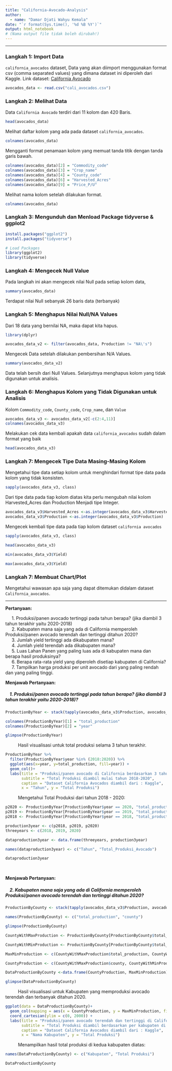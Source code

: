 ```yaml
---
title: "California-Avocado-Analysis"
author:
  - name: "Damar Djati Wahyu Kemala"
date: "`r format(Sys.time(), '%d %B %Y')`"
output: html_notebook
# (Nama output file tidak boleh dirubah!)
---
```


---

### Langkah 1: Import Data
`california_avocados` dataset,
Data yang akan diimport menggunakan format csv (comma separated values)
yang dimana dataset ini diperoleh dari Kaggle.
Link dataset:
[California Avocado](https://www.kaggle.com/datasets/jarredpriester/california-avocado-production-19802020)

```r
avocados_data <- read.csv("cali_avocados.csv")
```

### Langkah 2: Melihat Data

Data `California Avocado` terdiri dari 11 kolom dan 420 Baris.

```r
head(avocados_data)
```
Melihat daftar kolom yang ada pada dataset `california_avocados`.

```r
colnames(avocados_data)
```
Mengganti format penamaan kolom yang memuat tanda titik dengan tanda garis bawah.

```r
colnames(avocados_data)[2] = "Commodity_code"
colnames(avocados_data)[3] = "Crop_name"
colnames(avocados_data)[4] = "County_code"
colnames(avocados_data)[6] = "Harvested_Acres"
colnames(avocados_data)[9] = "Price_P/U"
```

Melihat nama kolom setelah dilakukan format.

```r
colnames(avocados_data)
```
### Langkah 3: Mengunduh dan Menload Package tidyverse & ggplot2

```r
install.packages("ggplot2")
install.packages("tidyverse")

# Load Packages
library(ggplot2)
library(tidyverse)
```

### Langkah 4: Mengecek Null Value

Pada langkah ini akan mengecek nilai Null pada setiap kolom data,

```r
summary(avocados_data)
```
Terdapat nilai Null sebanyak 26 baris data (terbanyak)

### Langkah 5: Menghapus Nilai Null/NA Values

Dari 18 data yang bernilai NA, maka dapat kita hapus.

```r
library(dplyr)

avocados_data_v2 <- filter(avocados_data, Production != "NA\'s")
```

Mengecek Data setelah dilakukan pembersihan N/A Values.

```r
summary(avocados_data_v2)
```
Data telah bersih dari Null Values.
Selanjutnya menghapus kolom yang tidak digunakan untuk analisis.

### Langkah 6: Menghapus Kolom yang Tidak Digunakan untuk Analisis

Kolom `Commodity_code`, `County_code`, `Crop_name`, dan `Value`

```r
avocados_data_v3 <- avocados_data_v2[-c(2:4,11)]
colnames(avocados_data_v3)
```
Melakukan cek data kembali apakah data `california_avocados` sudah dalam format yang baik

```r
head(avocados_data_v3)
```


### Langkah 7: Mengecek Tipe Data Masing-Masing Kolom

Mengetahui tipe data setiap kolom untuk menghindari format tipe data pada kolom yang tidak konsisten.

```r
sapply(avocados_data_v3, class)
```
Dari tipe data pada tiap kolom diatas kita perlu mengubah nilai kolom Harvested_Acres dan Production
Menjadi tipe Integer.

```r
avocados_data_v3$Harvested_Acres <-as.integer(avocados_data_v3$Harvested_Acres)
avocados_data_v3$Production <-as.integer(avocados_data_v3$Production)
```

Mengecek kembali tipe data pada tiap kolom dataset `california avocados`

```r
sapply(avocados_data_v3, class)
```
```r
head(avocados_data_v3)
```


```r
min(avocados_data_v3$Yield)
```
```r
max(avocados_data_v3$Yield)
```



### Langkah 7: Membuat Chart/Plot

Mengetahui wawasan apa saja yang dapat ditemukan didalam dataset `California_avocados`.<br/>

---
**Pertanyaan:**<br/>

&nbsp;&nbsp;&nbsp;&nbsp; 1. Produksi/panen avocado tertinggi pada tahun berapa? (jika diambil 3 tahun terakhir yaitu 2020-2018) <br/>
&nbsp;&nbsp;&nbsp;&nbsp; 2. Kabupaten mana saja yang ada di California memperoleh Produksi/panen avocado terendah dan tertinggi ditahun 2020? <br/>
&nbsp;&nbsp;&nbsp;&nbsp; 3. Jumlah yield tertinggi ada dikabupaten mana? <br/>
&nbsp;&nbsp;&nbsp;&nbsp; 4. Jumlah yield terendah ada dikabupaten mana?  <br/>
&nbsp;&nbsp;&nbsp;&nbsp; 5. Luas Lahan Panen yang paling luas ada di kabupaten mana dan berapa hasil produksinya? <br/>
&nbsp;&nbsp;&nbsp;&nbsp; 6. Berapa rata-rata yield yang diperoleh disetiap kabupaten di California? <br/>
&nbsp;&nbsp;&nbsp;&nbsp; 7. Tampilkan harga produksi per unit avocado dari yang paling rendah dan yang paling tinggi. <br/>
  

**Menjawab Pertanyaan:**<br/>

##### &nbsp;&nbsp;&nbsp; 1. Produksi/panen avocado tertinggi pada tahun berapa? (jika diambil 3 tahun terakhir yaitu 2020-2018)?

<!-- Membuat Beberapa variabel untuk menampung ringkasan data Produksi Avocado berdasarkan tahun. -->

```r
ProductionByYear <- stack(tapply(avocados_data_v3$Production, avocados_data_v3$Year, FUN = sum))

colnames(ProductionByYear)[1] = "total_production"
colnames(ProductionByYear)[2] = "year"

glimpse(ProductionByYear)
```

&nbsp;&nbsp;&nbsp;&nbsp;&nbsp;&nbsp;&nbsp;&nbsp;&nbsp; Hasil visualisasi untuk total produksi selama 3 tahun terakhir.

```r
ProductionByYear %>%
  filter(ProductionByYear$year %in% (2018:2020)) %>%
  ggplot(aes(x=year, y=total_production, fill=year)) +
  geom_col()+
  labs(title = "Produksi/panen avocado di California berdasarkan 3 tahun terakhir", 
       subtitle = "Total Produksi diambil mulai tahun 2018-2020", 
       caption = "Dataset California Avocados diambil dari : Kaggle",
       x = "Tahun", y = "Total Produksi")

```

  &nbsp;&nbsp;&nbsp;&nbsp;&nbsp;&nbsp;&nbsp;&nbsp;&nbsp; Mengetahui Total Produksi dari tahun 2018 - 2020:
  
```r
p2020 <- ProductionByYear[ProductionByYear$year == 2020, "total_production"]
p2019 <- ProductionByYear[ProductionByYear$year == 2019, "total_production"]
p2018 <- ProductionByYear[ProductionByYear$year == 2018, "total_production"]

production3year <- c(p2018, p2019, p2020)
threeyears <- c(2018, 2019, 2020)

dataproduction3year <- data.frame(threeyears, production3year)

names(dataproduction3year) <- c("Tahun", "Total_Produksi_Avocado")

dataproduction3year

```
<br/>

**Menjawab Pertanyaan:**<br/> 

##### &nbsp;&nbsp;&nbsp; 2. Kabupaten mana saja yang ada di California memperoleh Produksi/panen avocado terendah dan tertinggi ditahun 2020?


<!-- Membuat Variabel Baru untuk mengelompokan data total produksi berdasarkan kabupaten tahun 2020 -->

```r
ProductionByCounty <- stack(tapply(avocados_data_v3$Production, avocados_data_v3$County, FUN = sum))

names(ProductionByCounty) <- c("total_production", "county")

glimpse(ProductionByCounty)
```
<!-- Kabupaten dengan Produksi Avocado terbanyak dan terendah tahun 2020-->

```r
CountyWithMaxProduction <- ProductionByCounty[ProductionByCounty$total_production == max(ProductionByCounty$total_production),]

CountyWithMinProduction <- ProductionByCounty[ProductionByCounty$total_production == min(ProductionByCounty$total_production),]

MaxMinProduction <- c(CountyWithMaxProduction$total_production, CountyWithMinProduction$total_production)

CountyProduction <- c(CountyWithMaxProduction$county, CountyWithMinProduction$county)

DataProductionByCounty <-data.frame(CountyProduction, MaxMinProduction)

glimpse(DataProductionByCounty)
```

&nbsp;&nbsp;&nbsp;&nbsp;&nbsp;&nbsp;&nbsp;&nbsp;&nbsp; Hasil visualisasi untuk Kabupaten yang memproduksi avocado terendah dan terbanyak ditahun 2020.

```r
ggplot(data = DataProductionByCounty)+
  geom_col(mapping = aes(x = CountyProduction, y = MaxMinProduction, fill=CountyProduction))+
  coord_cartesian(ylim = c(0, 2000)) +
  labs(title = "Produksi/panen avocado terendah dan tertinggi di California Tahun 2020", 
       subtitle = "Total Produksi diambil berdasarkan per kabupaten di California", 
       caption = "Dataset California Avocados diambil dari : Kaggle",
       x = "Nama Kabupaten", y = "Total Produksi")
```
&nbsp;&nbsp;&nbsp;&nbsp;&nbsp;&nbsp;&nbsp;&nbsp;&nbsp; Menampilkan hasil total produksi di kedua kabupaten diatas:

```r
names(DataProductionByCounty) <- c("Kabupaten", "Total Produksi")

DataProductionByCounty
```

